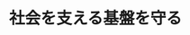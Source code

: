 ﻿---
title: "社会を支える基盤を守る"
category: "環境・社会理工学院"
vol: "80"
interviewee: "佐々木 栄一"
url: ""
tags: []
pdf: "80-1-sasaki.pdf"
career: ""
preface: "佐々木研究室では、インフラストラクチャの安全性を高める研究が行われている。インフラストラクチャ は市民の生活に最も身近な設備や構造物であり、高い安全性と利便性が求められる。先生は、ただ安全性 を高めることだけではなく、センサーを利用して新たな問題点を発見する方法の模索や、費用の削減など 研究している技術がより早く社会に浸透するための改良も行なっている。"
---
